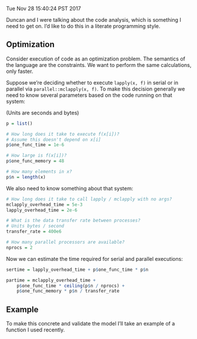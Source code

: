 Tue Nov 28 15:40:24 PST 2017

Duncan and I were talking about the code analysis, which is something I
need to get on. I'd like to do this in a literate programming style.

## Optimization

Consider execution of code as an optimization problem. The semantics of the
language are the constraints. We want to perform the same calculations,
only faster.

Suppose we're deciding whether to execute `lapply(x, f)` in serial
or in parallel via `parallel::mclapply(x, f)`. To make this decision
generally we need to know several parameters based on the code running on
that system:

(Units are seconds and bytes)

```R


p = list()

# How long does it take to execute f(x[i])?
# Assume this doesn't depend on x[i]
p$one_func_time = 1e-6

# How large is f(x[i])?
p$one_func_memory = 48

# How many elements in x?
p$n = length(x)

```

We also need to know something about that system:

```R

# How long does it take to call lapply / mclapply with no args?
mclapply_overhead_time = 5e-3
lapply_overhead_time = 2e-6

# What is the data transfer rate between processes?
# Units bytes / second
transfer_rate = 400e6

# How many parallel processors are available?
nprocs = 2

```

Now we can estimate the time required for serial and parallel executions:

```R

sertime = lapply_overhead_time + p$one_func_time * p$n

partime = mclapply_overhead_time + 
    p$one_func_time * ceiling(p$n / nprocs) +
    p$one_func_memory * p$n / transfer_rate

```

## Example

To make this concrete and validate the model I'll take an example of a
function I used recently. 


```R


```


